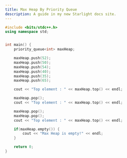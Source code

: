 ```yaml
---
title: Max Heap By Priority Queue
description: A guide in my new Starlight docs site.
---
```


```c++
#include <bits/stdc++.h>
using namespace std;


int main() {
    priority_queue<int> maxHeap;

    maxHeap.push(52);
    maxHeap.push(50);
    maxHeap.push(54);
    maxHeap.push(40);
    maxHeap.push(35);
    maxHeap.push(65);

    cout << "Top element : " << maxHeap.top() << endl;

    maxHeap.pop();
    cout << "Top element : " << maxHeap.top() << endl;

    maxHeap.pop();
    maxHeap.pop();
    cout << "Top element : " << maxHeap.top() << endl;

    if(maxHeap.empty()) {
        cout << "Max Heap is empty!" << endl;
    }

    return 0;
}
```
